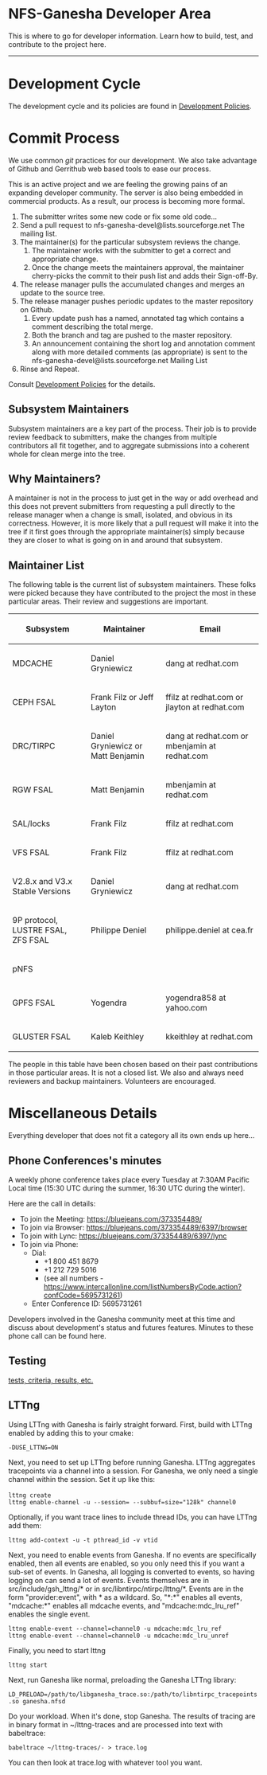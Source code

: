 = NFS-Ganesha Developer Area =

This is where to go for developer information. Learn how to build, test,
and contribute to the project here.
----

= Development Cycle =
The development cycle and its policies are found in [[DevPolicy|Development Policies]].

= Commit Process =
We use common ''git'' practices for our development.  We also take advantage
of Github and Gerrithub web based tools to ease our process.

This is an active project and we are feeling the growing pains of an expanding
developer community.  The server is also being embedded in commercial products.
As a result, our process is becoming more formal.

# The submitter writes some new code or fix some old code...
# Send a pull request to nfs-ganesha-devel@lists.sourceforge.net The mailing list.
# The maintainer(s) for the particular subsystem reviews the change.
## The maintainer works with the submitter to get a correct and appropriate change.
## Once the change meets the maintainers approval, the maintainer cherry-picks the commit to their push list and adds their Sign-off-By.
# The release manager pulls the accumulated changes and merges an update to the source tree.
# The release manager pushes periodic updates to the master repository on Github.
## Every update push has a named, annotated tag which contains a comment describing the total merge.
## Both the branch and tag are pushed to the master repository.
## An announcement containing the short log and annotation comment along with more detailed comments (as appropriate) is sent to the nfs-ganesha-devel@lists.sourceforge.net Mailing List
# Rinse and Repeat.

Consult [[DevPolicy|Development Policies]] for the details.

== Subsystem Maintainers ==
Subsystem maintainers are a key part of the process.  Their job is to provide
review feedback to submitters, make the changes from multiple contributors all fit together,
and to aggregate submissions into a coherent whole for clean merge into the tree.

== Why Maintainers? ==
A maintainer is not in the process to just get in the way or add overhead and
this does not prevent submitters from requesting a pull directly to the release manager when
a change is small, isolated, and obvious in its correctness.
However, it is more likely that a pull request will make it into the tree if it first goes
through the appropriate maintainer(s) simply because they are closer to what is going on in
and around that subsystem.

== Maintainer List ==

The following table is the current list of subsystem maintainers.  These folks
were picked because they have contributed to the project the most in these
particular areas.  Their review and suggestions are important.

{|
! Subsystem
! Maintainer
! Email
|-
| MDCACHE
| Daniel Gryniewicz
| dang at redhat.com
|-
| CEPH FSAL
| Frank Filz or Jeff Layton
| ffilz at redhat.com or jlayton at redhat.com
|-
| DRC/TIRPC
| Daniel Gryniewicz or Matt Benjamin
| dang at redhat.com or mbenjamin at redhat.com
|-
| RGW FSAL
| Matt Benjamin
| mbenjamin at redhat.com
|-
| SAL/locks
| Frank Filz
| ffilz at redhat.com
|-
| VFS FSAL
| Frank Filz
| ffilz at redhat.com
|-
| V2.8.x and V3.x Stable Versions
| Daniel Gryniewicz
| dang at redhat.com
|-
| 9P protocol, LUSTRE FSAL, ZFS FSAL
| Philippe Deniel
| philippe.deniel at cea.fr
|-
| pNFS
|-
| GPFS FSAL
| Yogendra 
| yogendra858 at yahoo.com
|-
| GLUSTER FSAL
| Kaleb Keithley
| kkeithley at redhat.com
|}

The people in this table have been chosen based on their past contributions in those particular areas.  It is not a closed list.  We also and always need reviewers and backup maintainers.  Volunteers are encouraged.

= Miscellaneous Details =
Everything developer that does not fit a category all its own ends up here...

== Phone Conferences's minutes ==
A weekly phone conference takes place every Tuesday at 7:30AM Pacific Local time (15:30 UTC during the summer, 16:30 UTC during the winter). 

Here are the call in details:

* To join the Meeting: https://bluejeans.com/373354489/
* To join via Browser: https://bluejeans.com/373354489/6397/browser
* To join with Lync: https://bluejeans.com/373354489/6397/lync
* To join via Phone:
** Dial:
*** +1 800 451 8679
*** +1 212 729 5016
*** (see all numbers - https://www.intercallonline.com/listNumbersByCode.action?confCode=5695731261)
** Enter Conference ID: 5695731261

Developers involved in the Ganesha community meet at this time and
discuss about development's status and futures features.
Minutes to these phone call can be found here.

== Testing ==
[[testing| tests, criteria, results, etc.]]

== LTTng ==
Using LTTng with Ganesha is fairly straight forward.  First, build with LTTng enabled by adding this to your cmake:
 -DUSE_LTTNG=ON

Next, you need to set up LTTng before running Ganesha.  LTTng aggregates tracepoints via a channel into a session.  For Ganesha, we only need a single channel within the session.  Set it up like this:
 lttng create <sessionname>
 lttng enable-channel -u --session=<sessionname> --subbuf=size="128k" channel0

Optionally, if you want trace lines to include thread IDs, you can have LTTng add them:
 lttng add-context -u -t pthread_id -v vtid

Next, you need to enable events from Ganesha.  If no events are specifically enabled, then all events are enabled, so you only need this if you want a sub-set of events.  In Ganesha, all logging is converted to events, so having logging on can send a lot of events.  Events themselves are in src/include/gsh_lttng/* or in src/libntirpc/ntirpc/lttng/*.  Events are in the form "provider:event", with * as a wildcard.  So, "*:*" enables all events, "mdcache:*" enables all mdcache events, and "mdcache:mdc_lru_ref" enables the single event.
 lttng enable-event --channel=channel0 -u mdcache:mdc_lru_ref
 lttng enable-event --channel=channel0 -u mdcache:mdc_lru_unref

Finally, you need to start lttng
 lttng start

Next, run Ganesha like normal, preloading the Ganesha LTTng library:
 LD_PRELOAD=/path/to/libganesha_trace.so:/path/to/libntirpc_tracepoints.so ganesha.nfsd

Do your workload.  When it's done, stop Ganesha.  The results of tracing are in binary format in ~/lttng-traces and are processed into text with babeltrace:

 babeltrace ~/lttng-traces/<sessionname>-<timestamp> > trace.log

You can then look at trace.log with whatever tool you want.
